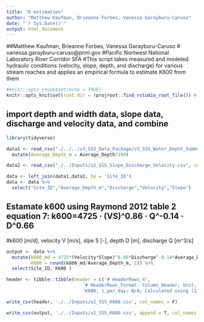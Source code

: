 ```yaml
---
title: "K estimation"
author: "Matthew Kaufman, Brieanne Forbes, Vanessa Garayburu-Caruso"
date: "`r Sys.Date()`"
output: html_document
---
```

##Matthew Kaufman, Brieanne Forbes, Vanessa Garayburu-Caruso
# vanessa.garayburu-caruso@pnnl.gov
#Pacific Nortwest National Laboratory River Corridor SFA
#This script takes measured and modeled hydraulic conditions (velocity, slope, depth, and discharge) for various stream reaches and applies an empirical formula to estimate K600 from them

```r
#knitr::opts_chunk$set(echo = TRUE)
knitr::opts_knit$set(root.dir = rprojroot::find_rstudio_root_file()) # Sets working Directory to the R project

```

## import depth and width data, slope data, discharge and velocity data, and combine
```r
library(tidyverse)

data1 <- read_csv("./../../v3_SSS_Data_Package/v3_SSS_Water_Depth_Summary.csv", comment = '#') %>%#from this data package: https://data.ess-dive.lbl.gov/datasets/doi:10.15485/1969566
  mutate(Average_Depth_m = Average_Depth/100)

data2 <- read_csv("./../Inputs/v2_SSS_Slope_Discharge_Velocity.csv", comment = '#') #We obtained the streamflow and flow velocity from NOAA National Water Model (NWM) retrospective dataset using version 2.1 of NWM. The dataset provides a 42-year (February 1979 through December 2020) hourly simulation at all sampling locations (except COMID 24125857). We computed the monthly averaged streamflow and velocity in August across these simulation years. Slope was extracted from NHDplus v2.1

data <- left_join(data1,data2, by = 'Site_ID')
data <- data %>% 
  select("Site_ID","Average_Depth_m","Discharge","Velocity","Slope")

```


## Estamate k600 using Raymond 2012 table 2 equation 7:  k600=4725 · (VS)^0.86 · Q^-0.14 · D^0.66
#k600 [m/d], velocity V [m/s], slpe S [-], depth D [m], discharge Q [m^3/s]

```r
output <- data %>%
  mutate(k600_md = 4725*(Velocity*Slope)^0.86*Discharge^-0.14*Average_Depth_m^0.66,
         K600 = round(k600_md/Average_Depth_m, 2)) %>%
  select(Site_ID, K600 )

header <- tibble::tibble(header = c('# HeaderRows_4',
                            '# HeaderRows_Format: Column_Header; Unit; InstallationMethod_ID; Instrument_Summary', 
                            'K600; 1_per_day; N/A; Calculated using (1) depth (2) flow (3) velocity and (4) slope as inputs for the Raymond et al. (2012) table 2 equation 7. The result from that calculation is then divided by depth.'))

write_csv(header, './../Inputs/v2_SSS_K600.csv', col_names = F)

write_csv(output, './../Inputs/v2_SSS_K600.csv', append = T, col_names = T)

```